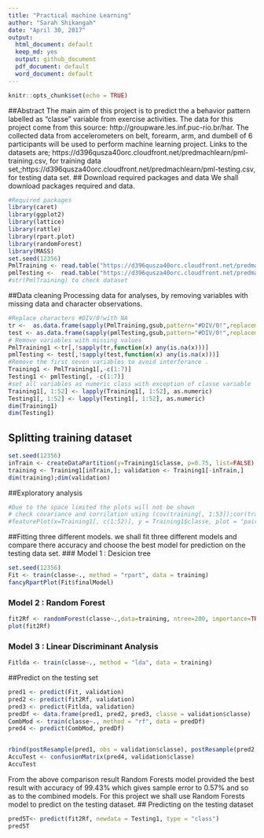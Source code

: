 ---
title: "Practical machine Learning"
author: "Sarah Shikangah"
date: "April 30, 2017"
output:
  html_document: default
  keep_md: yes
  output: github_document
  pdf_document: default
  word_document: default
---

```{r setup, include=FALSE}
knitr::opts_chunk$set(echo = TRUE)
```
##Abstract
The main aim of this project is to predict the a behavior pattern labelled as "classe" variable from exercise activities. The data for this project come from this source: http://groupware.les.inf.puc-rio.br/har. The collected data from accelerometers on belt, forearm, arm, and dumbell of 6 participants will be used to perform machine learning project. Links to the datasets are; https://d396qusza40orc.cloudfront.net/predmachlearn/pml-training.csv, for training data set,;https://d396qusza40orc.cloudfront.net/predmachlearn/pml-testing.csv, for testing data set.
## Download required packages and data
We shall download packages required and data.
```{r data, echo = TRUE}
#Required packages
library(caret)
library(ggplot2)
library(lattice)
library(rattle)
library(rpart.plot)
library(randomForest)
library(MASS)
set.seed(12356)
PmlTraining <- read.table("https://d396qusza40orc.cloudfront.net/predmachlearn/pml-training.csv", header = TRUE, sep = ",", dec = ".", na.strings=c("NA","#DIV/0!",""))
pmlTesting <-  read.table("https://d396qusza40orc.cloudfront.net/predmachlearn/pml-testing.csv", header = TRUE, sep = ",", dec = ".", na.strings=c("NA","#DIV/0!",""))
#str(PmlTraining) to check dataset
```
##Data cleaning
Processing data for analyses, by removing variables with missing data and character observations.

```{r data clean, echo=TRUE}
#Replace characters #DIV/0!with NA
tr <-  as.data.frame(sapply(PmlTraining,gsub,pattern="#DIV/0!",replacement="NA"))
test <- as.data.frame(sapply(pmlTesting,gsub,pattern="#DIV/0!",replacement="NA"))
# Remove variables with missing values
PmlTraining1 <-tr[,!sapply(tr,function(x) any(is.na(x)))]
pmlTesting <- test[,!sapply(test,function(x) any(is.na(x)))]
#Remove the first seven variables to avoid interferance .
Training1 <- PmlTraining1[,-c(1:7)]
Testing1 <- pmlTesting[, -c(1:7)]
#set all variables as numeric class with exception of classe variable
Training1[, 1:52] <- lapply(Training1[, 1:52], as.numeric)
Testing1[, 1:52] <- lapply(Testing1[, 1:52], as.numeric)
dim(Training1)
dim(Testing1)

```

## Splitting training dataset

```{r split data, echo= TRUE}
set.seed(12356)
inTrain <- createDataPartition(y=Training1$classe, p=0.75, list=FALSE)
training <- Training1[inTrain,]; validation <- Training1[-inTrain,]
dim(training);dim(validation)

```
##Exploratory analysis

```{r plots, echo=TRUE}
#Due to the space limited the plots will not be shown
# check covariance and corrilation using (cov(training[, 1:53]);cor(training[, 1:53]))
#featurePlot(x=Training1[, c(1:52)], y = Training1$classe, plot = "pairs")

```
##Fitting three different models.
we shall fit three different models and compare there accuracy and choose the best model for prediction on the testing data set. 
### Model 1 : Desicion tree
```{r model1, echo=TRUE}
set.seed(12356)
Fit <- train(classe~., method = "rpart", data = training)
fancyRpartPlot(Fit$finalModel)
```
### Model 2 : Random Forest
```{r, model 2, echo=TRUE}

fit2Rf <- randomForest(classe~.,data=training, ntree=200, importance=TRUE)
plot(fit2Rf)
```
### Model 3 : Linear Discriminant Analysis
```{r model 3, echo=TRUE}
Fitlda <- train(classe~., method = "lda", data = training)

```

##Predict on the testing set
```{r predict, echo= TRUE}
pred1 <- predict(Fit, validation)
pred2 <- predict(fit2Rf, validation)
pred3 <- predict(Fitlda, validation)
predDf <- data.frame(pred1, pred2, pred3, classe = validation$classe)
CombMod <- train(classe~., method = "rf", data = predDf)
pred4 <- predict(CombMod, predDf)


rbind(postResample(pred1, obs = validation$classe), postResample(pred2, obs = validation$classe), postResample(pred3, obs = validation$classe), postResample(pred4, obs = validation$classe))
AccuTest <- confusionMatrix(pred4, validation$classe)
AccuTest
```
From the above comparison result Random Forests model provided the best result with accuracy of 99.43%  which gives sample error to 0.57% and so as to the combined models. For this project we shall use Random Forests model to predict on the testing dataset.
## Predicting on the testing dataset
```{r predict test, echo = TRUE}
pred5T<- predict(fit2Rf, newdata = Testing1, type = "class")
pred5T

```
